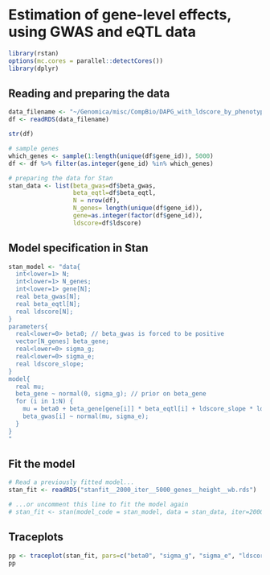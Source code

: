 # Estimation of gene-level effects, using GWAS and eQTL data

```r
library(rstan)
options(mc.cores = parallel::detectCores())
library(dplyr)
```

## Reading and preparing the data
```r
data_filename <- "~/Genomica/misc/CompBio/DAPG_with_ldscore_by_phenotype_Whole_Blood__UKB_50_Standing_height.rds"
df <- readRDS(data_filename)

str(df)

# sample genes
which_genes <- sample(1:length(unique(df$gene_id)), 5000)
df <- df %>% filter(as.integer(gene_id) %in% which_genes)

# preparing the data for Stan
stan_data <- list(beta_gwas=df$beta_gwas,
                  beta_eqtl=df$beta_eqtl,
                  N = nrow(df),
                  N_genes= length(unique(df$gene_id)),
                  gene=as.integer(factor(df$gene_id)),
                  ldscore=df$ldscore)

```

## Model specification in Stan
```r
stan_model <- "data{
  int<lower=1> N;
  int<lower=1> N_genes;
  int<lower=1> gene[N];
  real beta_gwas[N];
  real beta_eqtl[N];
  real ldscore[N];
}
parameters{
  real<lower=0> beta0; // beta_gwas is forced to be positive
  vector[N_genes] beta_gene;
  real<lower=0> sigma_g;
  real<lower=0> sigma_e;
  real ldscore_slope;
}
model{
  real mu;
  beta_gene ~ normal(0, sigma_g); // prior on beta_gene
  for (i in 1:N) {
    mu = beta0 + beta_gene[gene[i]] * beta_eqtl[i] + ldscore_slope * ldscore[i];
    beta_gwas[i] ~ normal(mu, sigma_e);
  }
}
"
```

## Fit the model
```r
# Read a previously fitted model...
stan_fit <- readRDS("stanfit__2000_iter__5000_genes__height__wb.rds")

# ...or uncomment this line to fit the model again
# stan_fit <- stan(model_code = stan_model, data = stan_data, iter=2000, chains=4) 

```

## Traceplots
```r
pp <- traceplot(stan_fit, pars=c("beta0", "sigma_g", "sigma_e", "ldscore_slope"), inc_warmup=F)
pp
```
